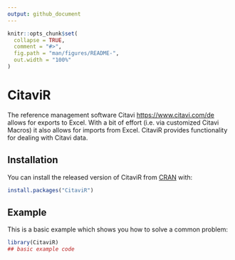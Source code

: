```yaml
---
output: github_document
---
```


<!-- README.md is generated from README.Rmd. Please edit that file -->

```r
knitr::opts_chunk$set(
  collapse = TRUE,
  comment = "#>",
  fig.path = "man/figures/README-",
  out.width = "100%"
)
```

# CitaviR

<!-- badges: start -->
<!-- badges: end -->

The reference management software Citavi <https://www.citavi.com/de> allows for exports to Excel. With a bit of effort (i.e. via customized Citavi Macros) it also allows for imports from Excel. CitaviR provides functionality for dealing with Citavi data.

## Installation

You can install the released version of CitaviR from [CRAN](https://CRAN.R-project.org) with:

``` r
install.packages("CitaviR")
```

## Example

This is a basic example which shows you how to solve a common problem:

```r
library(CitaviR)
## basic example code
```
